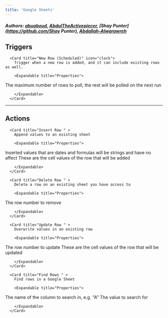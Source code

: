```yaml
---
title: 'Google Sheets'
---
```


##### Authors: [abuaboud](https://github.com/abuaboud), [AbdulTheActivepiecer](https://github.com/AbdulTheActivepiecer), [Shay Punter](https://github.com/Shay Punter), [Abdallah-Alwarawreh](https://github.com/Abdallah-Alwarawreh)


## Triggers


      <Card title="New Row (Scheduled)" icon="clock">
        Trigger when a new row is added, and it can include existing rows as well.

        <Expandable title="Properties">
          
<ResponseField name="Authentication" required type="Oauth2">

</ResponseField>
            
<ResponseField name="Spreadsheet" required type="Dropdown">

</ResponseField>
            
<ResponseField name="Sheet" required type="Dropdown">

</ResponseField>
            
<ResponseField name="Max Rows to Poll"  type="Number">
The maximum number of rows to poll, the rest will be polled on the next run
</ResponseField>
              
        </Expandable>
      </Card>
  

---

## Actions


      <Card title="Insert Row " >
        Append values to an existing sheet

        <Expandable title="Properties">
          
<ResponseField name="Authentication" required type="Oauth2">

</ResponseField>
            
<ResponseField name="Spreadsheet" required type="Dropdown">

</ResponseField>
            
<ResponseField name="Sheet" required type="Dropdown">

</ResponseField>
            
<ResponseField name="As String"  type="Checkbox">
Inserted values that are dates and formulas will be strings and have no affect
</ResponseField>
            
<ResponseField name="Values" required type="Array">
These are the cell values of the row that will be added
</ResponseField>
              
        </Expandable>
      </Card>
  
      <Card title="Delete Row " >
        Delete a row on an existing sheet you have access to

        <Expandable title="Properties">
          
<ResponseField name="Authentication" required type="Oauth2">

</ResponseField>
            
<ResponseField name="Spreadsheet" required type="Dropdown">

</ResponseField>
            
<ResponseField name="Sheet" required type="Dropdown">

</ResponseField>
            
<ResponseField name="Row Number" required type="Number">
The row number to remove
</ResponseField>
              
        </Expandable>
      </Card>
  
      <Card title="Update Row " >
        Overwrite values in an existing row

        <Expandable title="Properties">
          
<ResponseField name="Authentication" required type="Oauth2">

</ResponseField>
            
<ResponseField name="Spreadsheet" required type="Dropdown">

</ResponseField>
            
<ResponseField name="Sheet" required type="Dropdown">

</ResponseField>
            
<ResponseField name="Row Number" required type="Number">
The row number to update
</ResponseField>
            
<ResponseField name="Values" required type="Array">
These are the cell values of the row that will be updated
</ResponseField>
              
        </Expandable>
      </Card>
  
      <Card title="Find Rows " >
        Find rows in a Google Sheet

        <Expandable title="Properties">
          
<ResponseField name="Authentication" required type="Oauth2">

</ResponseField>
            
<ResponseField name="Spreadsheet" required type="Dropdown">

</ResponseField>
            
<ResponseField name="Sheet" required type="Dropdown">

</ResponseField>
            
<ResponseField name="Column Name" required type="Short_text">
The name of the column to search in, e.g. "A"
</ResponseField>
            
<ResponseField name="Search Value" required type="Short_text">
The value to search for
</ResponseField>
              
        </Expandable>
      </Card>
  
